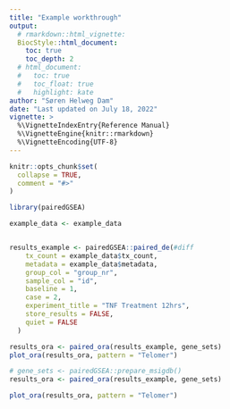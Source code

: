 ```yaml
---
title: "Example workthrough"
output: 
  # rmarkdown::html_vignette:
  BiocStyle::html_document:
    toc: true
    toc_depth: 2
  # html_document:
  #   toc: true
  #   toc_float: true
  #   highlight: kate
author: "Søren Helweg Dam"
date: "Last updated on July 18, 2022"
vignette: >
  %\VignetteIndexEntry{Reference Manual}
  %\VignetteEngine{knitr::rmarkdown}
  %\VignetteEncoding{UTF-8}
---
```


```r
knitr::opts_chunk$set(
  collapse = TRUE,
  comment = "#>"
)
```

```r
library(pairedGSEA)

example_data <- example_data


results_example <- pairedGSEA::paired_de(#diff
    tx_count = example_data$tx_count,
    metadata = example_data$metadata,
    group_col = "group_nr",
    sample_col = "id",
    baseline = 1,
    case = 2,
    experiment_title = "TNF Treatment 12hrs",
    store_results = FALSE,
    quiet = FALSE
  )

results_ora <- paired_ora(results_example, gene_sets)
plot_ora(results_ora, pattern = "Telomer")

```


```r
# gene_sets <- pairedGSEA::prepare_msigdb()
results_ora <- paired_ora(results_example, gene_sets)
```


```r

plot_ora(results_ora, pattern = "Telomer")

```

